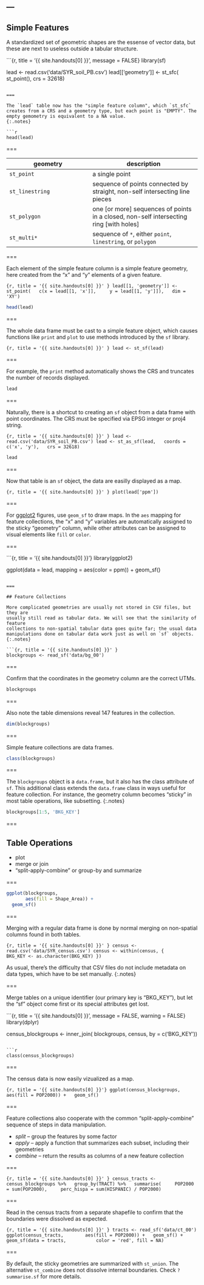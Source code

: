 ---
---

## Simple Features

A standardized set of geometric shapes are the essense of vector data, but these are next to useless outside a tabular structure.

```{r, title = '{{ site.handouts[0] }}', message = FALSE}
library(sf)

lead <- read.csv('data/SYR_soil_PB.csv')
lead[['geometry']] <- st_sfc(
  st_point(),
  crs = 32618)
```

===

The `lead` table now has the "simple feature column", which `st_sfc` creates from a CRS and a geometry type, but each point is "EMPTY". The empty gemometry is equivalent to a NA value.
{:.notes}

```r
head(lead)
```

===

| geometry | description |
|----------+-------------|
| `st_point` | a single point |
| `st_linestring` | sequence of points connected by straight, non-self intersecting line pieces |
| `st_polygon` | one [or more] sequences of points in a closed, non-self intersecting ring [with holes] |
| `st_multi*` | sequence of `*`, either `point`, `linestring`, or `polygon` |

===

Each element of the simple feature column is a simple feature geometry, here
created from the "x" and "y" elements of a given feature.

```{r, title = '{{ site.handouts[0] }}' }
lead[[1, 'geometry']] <- st_point(
  c(x = lead[[1, 'x']],
    y = lead[[1, 'y']]),
  dim = 'XY')
```

```r
head(lead)
```

===

The whole data frame must be cast to a simple feature object, which causes
functions like `print` and `plot` to use methods introduced by the `sf` library.

```{r, title = '{{ site.handouts[0] }}' }
lead <- st_sf(lead)
```

===

For example, the `print` method automatically shows the CRS and truncates the
number of records displayed.

```r
lead
```

===

Naturally, there is a shortcut to creating an `sf` object from a data frame with
point coordinates. The CRS must be specified via EPSG integer or proj4 string.

```{r, title = '{{ site.handouts[0] }}' }
lead <- read.csv('data/SYR_soil_PB.csv')
lead <- st_as_sf(lead,
  coords = c('x', 'y'),
  crs = 32618)
```

```r
lead
```

===

Now that table is an `sf` object, the data are easilly displayed as a map.

```{r, title = '{{ site.handouts[0] }}' }
plot(lead['ppm'])
```

===

For [ggplot2]({:.rlib}) figures, use `geom_sf` to draw maps. In the `aes` mapping for feature collections, the "x" and "y" variables are automatically assigned to the sticky "geometry" column, while other attributes can be assigned to visual elements like `fill` or `color`.

===

```{r, title = '{{ site.handouts[0] }}'}
library(ggplot2)

ggplot(data = lead,
       mapping = aes(color = ppm)) +
  geom_sf()
```

===

## Feature Collections

More complicated geometries are usually not stored in CSV files, but they are
usually still read as tabular data. We will see that the similarity of feature
collections to non-spatial tabular data goes quite far; the usual data
manipulations done on tabular data work just as well on `sf` objects.
{:.notes}

```{r, title = '{{ site.handouts[0] }}' }
blockgroups <- read_sf('data/bg_00')
```

===

Confirm that the coordinates in the geometry column are the correct UTMs.

```r
blockgroups
```

===

Also note the table dimensions reveal 147 features in the collection.

```r
dim(blockgroups)
```

===

Simple feature collections are data frames.

```r
class(blockgroups)
```

===

The `blockgroups` object is a `data.frame`, but it also has the class attribute
of `sf`. This additional class extends the `data.frame` class in ways useful for
feature collection. For instance, the geometry column becomes "sticky" in most
table operations, like subsetting.
{:.notes}

```r
blockgroups[1:5, 'BKG_KEY']
```

===

## Table Operations

- plot
- merge or join
- "split-apply-combine" or group-by and summarize

===

```r
ggplot(blockgroups,
       aes(fill = Shape_Area)) +
  geom_sf()
```

===

Merging with a regular data frame is done by normal merging on non-spatial
columns found in both tables.

```{r, title = '{{ site.handouts[0] }}' }
census <- read.csv('data/SYR_census.csv')
census <- within(census, {
     BKG_KEY <- as.character(BKG_KEY)
})
```

As usual, there's the difficulty that CSV files do not include metadata on data
types, which have to be set manually.
{:.notes}

===

Merge tables on a unique identifier (our primary key is "BKG_KEY"), but let the
"sf" object come first or its special attributes get lost.

```{r, title = '{{ site.handouts[0] }}', message = FALSE, warning = FALSE}
library(dplyr)

census_blockgroups <- inner_join(
  blockgroups, census,
  by = c('BKG_KEY'))
```

```r
class(census_blockgroups)
```

===

The census data is now easily vizualized as a map.

```{r, title = '{{ site.handouts[0] }}'}
ggplot(census_blockgroups,
       aes(fill = POP2000)) +
  geom_sf()
```

===

Feature collections also cooperate with the common "split-apply-combine" sequence of steps in data manipulation.

- *split* -- group the features by some factor
- *apply* -- apply a function that summarizes each subset, including their geometries
- *combine* -- return the results as columns of a new feature collection

===

```{r, title = '{{ site.handouts[0] }}' }
census_tracts <- census_blockgroups %>%
  group_by(TRACT) %>%
  summarise(
    POP2000 = sum(POP2000),
    perc_hispa = sum(HISPANIC) / POP2000)
```

===

Read in the census tracts from a separate shapefile to confirm that the
boundaries were dissolved as expected.

```{r, title = '{{ site.handouts[0] }}' }
tracts <- read_sf('data/ct_00')
ggplot(census_tracts,
       aes(fill = POP2000)) +
  geom_sf() +
  geom_sf(data = tracts,
          color = 'red', fill = NA)
```

===

By default, the sticky geometries are summarized with `st_union`. The
alternative `st_combine` does not dissolve internal boundaries. Check
`?summarise.sf` for more details.
